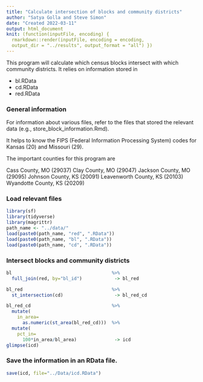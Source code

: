 ```yaml
---
title: "Calculate intersection of blocks and community districts"
author: "Satya Golla and Steve Simon"
date: "Created 2022-03-11"
output: html_document
knit: (function(inputFile, encoding) {
  rmarkdown::render(inputFile, encoding = encoding,
  output_dir = "../results", output_format = "all") })
---
```


This program will calculate which census blocks intersect with which community districts. It relies on information stored in

+ bl.RData
+ cd.RData
+ red.RData

### General information

For information about various files, refer to the files that stored the relevant data (e.g., store_block_information.Rmd).

It helps to know the FIPS (Federal Information Processing System) codes for Kansas (20) and Missouri (29).

The important counties for this program are

Cass County, MO (29037)
Clay County, MO (29047)
Jackson County, MO (29095)
Johnson County, KS (20091)
Leavenworth County, KS (20103)
Wyandotte County, KS (20209)

### Load relevant files

```r
library(sf)
library(tidyverse)
library(magrittr)
path_name <- "../data/"
load(paste0(path_name, "red", ".RData"))
load(paste0(path_name, "bl", ".RData"))
load(paste0(path_name, "cd", ".RData"))
```

### Intersect blocks and community districts

```r
bl                                     %>%
  full_join(red, by="bl_id")            -> bl_red
```

```r
bl_red                                 %>%
  st_intersection(cd)                   -> bl_red_cd
```

```r
bl_red_cd                              %>%
  mutate(
    in_area=
      as.numeric(st_area(bl_red_cd)))  %>%
  mutate(
    pct_in=
      100*in_area/bl_area)              -> icd
glimpse(icd)
```


### Save the information in an RData file.

```r
save(icd, file="../Data/icd.RData")
```